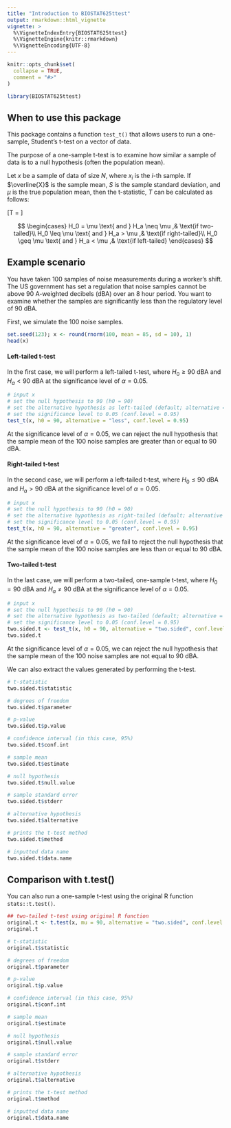 ```yaml
---
title: "Introduction to BIOSTAT625ttest"
output: rmarkdown::html_vignette
vignette: >
  %\VignetteIndexEntry{BIOSTAT625ttest}
  %\VignetteEngine{knitr::rmarkdown}
  %\VignetteEncoding{UTF-8}
---
```


```r
knitr::opts_chunk$set(
  collapse = TRUE,
  comment = "#>"
)
```

```r
library(BIOSTAT625ttest)
```

## When to use this package

This package contains a function `test_t()` that allows users to run a one-sample, Student's t-test on a vector of data.

The purpose of a one-sample t-test is to examine how similar a sample of data is to a null hypothesis (often the population mean).

Let $x$ be a sample of data of size $N$, where $x_i$ is the $i$-th sample. If $\overline{X}$ is the sample mean, $S$ is the sample standard deviation, and $\mu$ is the true population mean, then the t-statistic, $T$ can be calculated as follows:

\[T = \frac{\overline{X} - \mu}{\frac{S}{\sqrt{N}}}\]

$$
\begin{cases}
  H_0 = \mu \text{ and } H_a \neq \mu ,& \text{if two-tailed}\\
  H_0 \leq \mu \text{ and } H_a > \mu ,& \text{if right-tailed}\\
  H_0 \geq \mu \text{ and } H_a < \mu ,& \text{if left-tailed}
\end{cases}
$$

## Example scenario

You have taken 100 samples of noise measurements during a worker's shift. The US government has set a regulation that noise samples cannot be above 90 A-weighted decibels (dBA) over an 8 hour period. You want to examine whether the samples are significantly less than the regulatory level of 90 dBA.

First, we simulate the 100 noise samples.

```r
set.seed(123); x <- round(rnorm(100, mean = 85, sd = 10), 1)
head(x)
```

#### Left-tailed t-test

In the first case, we will perform a left-tailed t-test, where $H_0 \geq  90 \text{ dBA}$ and $H_a < 90 \text{ dBA}$ at the significance level of $\alpha = 0.05$.

```r
# input x
# set the null hypothesis to 90 (h0 = 90)
# set the alternative hypothesis as left-tailed (default; alternative = "less")
# set the significance level to 0.05 (conf.level = 0.95)
test_t(x, h0 = 90, alternative = "less", conf.level = 0.95)
```

At the significance level of $\alpha = 0.05$, we can reject the null hypothesis that the sample mean of the 100 noise samples are greater than or equal to 90 dBA.

#### Right-tailed t-test

In the second case, we will perform a left-tailed t-test, where $H_0 \leq  90 \text{ dBA}$ and $H_a > 90 \text{ dBA}$ at the significance level of $\alpha = 0.05$.

```r
# input x
# set the null hypothesis to 90 (h0 = 90)
# set the alternative hypothesis as right-tailed (default; alternative = "greater")
# set the significance level to 0.05 (conf.level = 0.95)
test_t(x, h0 = 90, alternative = "greater", conf.level = 0.95)
```

At the significance level of $\alpha = 0.05$, we fail to reject the null hypothesis that the sample mean of the 100 noise samples are less than or equal to 90 dBA.

#### Two-tailed t-test

In the last case, we will perform a two-tailed, one-sample t-test, where $H_0 = 90 \text{ dBA}$ and $H_a \neq 90 \text{ dBA}$ at the significance level of $\alpha = 0.05$.

```r
# input x
# set the null hypothesis to 90 (h0 = 90)
# set the alternative hypothesis as two-tailed (default; alternative = "two.sided")
# set the significance level to 0.05 (conf.level = 0.95)
two.sided.t <- test_t(x, h0 = 90, alternative = "two.sided", conf.level = 0.95)
two.sided.t
```

At the significance level of $\alpha = 0.05$, we can reject the null hypothesis that the sample mean of the 100 noise samples are not equal to 90 dBA.

We can also extract the values generated by performing the t-test.

```r
# t-statistic
two.sided.t$statistic

# degrees of freedom
two.sided.t$parameter

# p-value
two.sided.t$p.value

# confidence interval (in this case, 95%)
two.sided.t$conf.int

# sample mean
two.sided.t$estimate

# null hypothesis
two.sided.t$null.value

# sample standard error
two.sided.t$stderr

# alternative hypothesis
two.sided.t$alternative

# prints the t-test method
two.sided.t$method

# inputted data name
two.sided.t$data.name
```

## Comparison with t.test()

You can also run a one-sample t-test using the original R function `stats::t.test()`.

```r
## two-tailed t-test using original R function
original.t <- t.test(x, mu = 90, alternative = "two.sided", conf.level = 0.95)
original.t

# t-statistic
original.t$statistic

# degrees of freedom
original.t$parameter

# p-value
original.t$p.value

# confidence interval (in this case, 95%)
original.t$conf.int

# sample mean
original.t$estimate

# null hypothesis
original.t$null.value

# sample standard error
original.t$stderr

# alternative hypothesis
original.t$alternative

# prints the t-test method
original.t$method

# inputted data name
original.t$data.name
```



